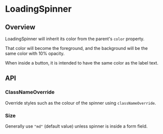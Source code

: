 
<Meta of={LoadingSpinnerStories} />

# LoadingSpinner

<ResourceLinks
  sourceCode="https://github.com/cultureamp/kaizen-design-system/tree/main/packages/components/src/LoadingSpinner"
  figma=""
  designGuidelines=""
  className="!mb-8"
/>

<KAIOInstallation exportNames="LoadingSpinner" />

## Overview

LoadingSpinner will inherit its color from the parent's `color` property.

That color will become the foreground, and the background will be the same
color with 10% opacity.

When inside a button, it is intended to have the same color as the label text.

<Canvas of={LoadingSpinnerStories.Playground} />
<Controls of={LoadingSpinnerStories.Playground} />

## API

### ClassNameOverride

Override styles such as the colour of the spinner using `classNameOverride`.

<Canvas of={LoadingSpinnerStories.ClassNameOverride} />

### Size

Generally use `"md"` (default value) unless spinner is inside a form field.

<Canvas of={LoadingSpinnerStories.Size} />
